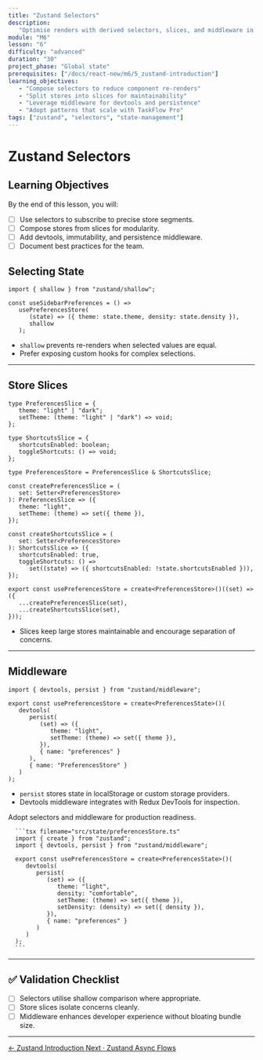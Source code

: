 ```yaml
---
title: "Zustand Selectors"
description:
   "Optimise renders with derived selectors, slices, and middleware in Zustand."
module: "M6"
lesson: "6"
difficulty: "advanced"
duration: "30"
project_phase: "Global state"
prerequisites: ["/docs/react-new/m6/5_zustand-introduction"]
learning_objectives:
   - "Compose selectors to reduce component re-renders"
   - "Split stores into slices for maintainability"
   - "Leverage middleware for devtools and persistence"
   - "Adopt patterns that scale with TaskFlow Pro"
tags: ["zustand", "selectors", "state-management"]
---
```



# Zustand Selectors

## Learning Objectives

By the end of this lesson, you will:

-  [ ] Use selectors to subscribe to precise store segments.
-  [ ] Compose stores from slices for modularity.
-  [ ] Add devtools, immutability, and persistence middleware.
-  [ ] Document best practices for the team.

## Selecting State

```tsx
import { shallow } from "zustand/shallow";

const useSidebarPreferences = () =>
   usePreferencesStore(
      (state) => ({ theme: state.theme, density: state.density }),
      shallow
   );
```

-  `shallow` prevents re-renders when selected values are equal.
-  Prefer exposing custom hooks for complex selections.

---

## Store Slices

```tsx
type PreferencesSlice = {
   theme: "light" | "dark";
   setTheme: (theme: "light" | "dark") => void;
};

type ShortcutsSlice = {
   shortcutsEnabled: boolean;
   toggleShortcuts: () => void;
};

type PreferencesStore = PreferencesSlice & ShortcutsSlice;

const createPreferencesSlice = (
   set: Setter<PreferencesStore>
): PreferencesSlice => ({
   theme: "light",
   setTheme: (theme) => set({ theme }),
});

const createShortcutsSlice = (
   set: Setter<PreferencesStore>
): ShortcutsSlice => ({
   shortcutsEnabled: true,
   toggleShortcuts: () =>
      set((state) => ({ shortcutsEnabled: !state.shortcutsEnabled })),
});

export const usePreferencesStore = create<PreferencesStore>()((set) => ({
   ...createPreferencesSlice(set),
   ...createShortcutsSlice(set),
}));
```

-  Slices keep large stores maintainable and encourage separation of concerns.

---

## Middleware

```tsx
import { devtools, persist } from "zustand/middleware";

export const usePreferencesStore = create<PreferencesState>()(
   devtools(
      persist(
         (set) => ({
            theme: "light",
            setTheme: (theme) => set({ theme }),
         }),
         { name: "preferences" }
      ),
      { name: "PreferencesStore" }
   )
);
```

-  `persist` stores state in localStorage or custom storage providers.
-  Devtools middleware integrates with Redux DevTools for inspection.

<Accordions type='single' className='mt-4'>
   <Accordion title='TaskFlow Pro Patterns'>
      <p>Adopt selectors and middleware for production readiness.</p>

      ```tsx filename="src/state/preferencesStore.ts"
      import { create } from "zustand";
      import { devtools, persist } from "zustand/middleware";

      export const usePreferencesStore = create<PreferencesState>()(
         devtools(
            persist(
               (set) => ({
                  theme: "light",
                  density: "comfortable",
                  setTheme: (theme) => set({ theme }),
                  setDensity: (density) => set({ density }),
               }),
               { name: "preferences" }
            )
         )
      );
      ```

   </Accordion>
</Accordions>

---

## ✅ Validation Checklist

-  [ ] Selectors utilise shallow comparison where appropriate.
-  [ ] Store slices isolate concerns cleanly.
-  [ ] Middleware enhances developer experience without bloating bundle size.

---

<div className='mt-8 flex justify-between'>
   <a
      href='/docs/react-new/m6/5_zustand-introduction'
      className='text-sm font-medium text-muted-foreground hover:text-foreground'
   >
      ← Zustand Introduction
   </a>
   <a
      href='/docs/react-new/m6/7_zustand-async'
      className='text-sm font-medium text-primary hover:text-primary/80'
   >
      Next · Zustand Async Flows
   </a>
</div>
